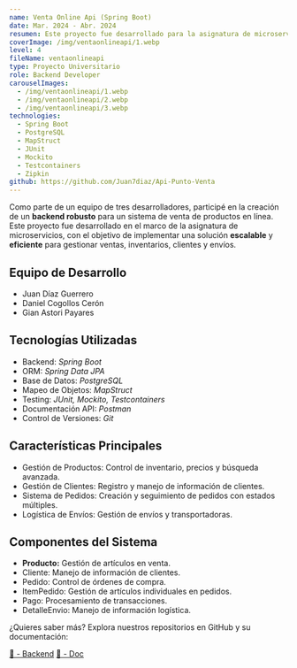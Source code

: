 ```yaml
---
name: Venta Online Api (Spring Boot)
date: Mar. 2024 - Abr. 2024
resumen: Este proyecto fue desarrollado para la asignatura de microservicios, con el objetivo de implementar una solución escalable para gestionar ventas, inventarios, clientes y envíos.
coverImage: /img/ventaonlineapi/1.webp
level: 4
fileName: ventaonlineapi
type: Proyecto Universitario
role: Backend Developer
carouselImages:
  - /img/ventaonlineapi/1.webp
  - /img/ventaonlineapi/2.webp
  - /img/ventaonlineapi/3.webp
technologies:
  - Spring Boot
  - PostgreSQL
  - MapStruct
  - JUnit
  - Mockito
  - Testcontainers
  - Zipkin
github: https://github.com/Juan7diaz/Api-Punto-Venta
---
```


Como parte de un equipo de tres desarrolladores, participé en la creación de un **backend robusto** para un sistema de venta de productos en línea. Este proyecto fue desarrollado en el marco de la asignatura de microservicios, con el objetivo de implementar una solución **escalable** y **eficiente** para gestionar ventas, inventarios, clientes y envíos.

## Equipo de Desarrollo

- Juan Díaz Guerrero
- Daniel Cogollos Cerón
- Gian Astori Payares

## Tecnologías Utilizadas

- Backend: *Spring Boot*
- ORM: *Spring Data JPA*
- Base de Datos: *PostgreSQL*
- Mapeo de Objetos: *MapStruct*
- Testing: *JUnit, Mockito, Testcontainers*
- Documentación API: *Postman*
- Control de Versiones: *Git*

## Características Principales

- Gestión de Productos: Control de inventario, precios y búsqueda avanzada.
- Gestión de Clientes: Registro y manejo de información de clientes.
- Sistema de Pedidos: Creación y seguimiento de pedidos con estados múltiples.
- Logística de Envíos: Gestión de envíos y transportadoras.

## Componentes del Sistema

- **__Producto:__** Gestión de artículos en venta.
- Cliente: Manejo de información de clientes.
- Pedido: Control de órdenes de compra.
- ItemPedido: Gestión de artículos individuales en pedidos.
- Pago: Procesamiento de transacciones.
- DetalleEnvio: Manejo de información logística.

¿Quieres saber más? Explora nuestros repositorios en GitHub y su documentación:

[🎒 - Backend](https://github.com/Juan7diaz/Api-Punto-Venta)
[📂 - Doc](https://documenter.getpostman.com/view/15834105/2sA35G3hSp#50dd6757-03c7-42a0-8fd6-1d5cb9155b58)
